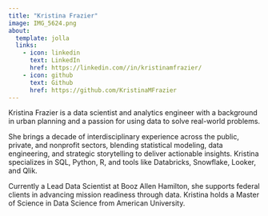 ```yaml
---
title: "Kristina Frazier"
image: IMG_5624.png
about:
  template: jolla
  links:
    - icon: linkedin
      text: LinkedIn
      href: https://linkedin.com//in/kristinamfrazier/
    - icon: github
      text: Github
      href: https://github.com/KristinaMFrazier
---
```


Kristina Frazier is a data scientist and analytics engineer with a background in urban planning and a passion for using data to solve real-world problems.

She brings a decade of interdisciplinary experience across the public, private, and nonprofit sectors, blending statistical modeling, data engineering, and strategic storytelling to deliver actionable insights. Kristina specializes in SQL, Python, R, and tools like Databricks, Snowflake, Looker, and Qlik.

Currently a Lead Data Scientist at Booz Allen Hamilton, she supports federal clients in advancing mission readiness through data. Kristina holds a Master of Science in Data Science from American University.
